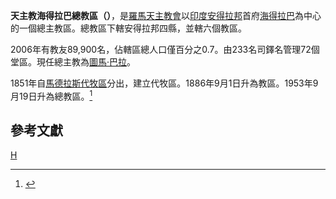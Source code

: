 {{Infobox Roman Catholic diocese
|Roman Catholic Diocese of = 天主教海得拉巴總教區
|Latin name of diocese = Arcidioecesis Hyderabadensis 
|image = [[File:Stjosephscathedralhyderabad.png|250px]]
|caption =  聖若瑟主教座堂 
|location = [[印度|印度]]
|territory = [[安得拉邦|安得拉邦]]四縣
|population = 89,900
|rite = [[罗马礼|罗马礼]]
|patron = 
|province = 
|established = 1886年
|cathedral = [[聖若瑟主教座堂_(印度海得拉巴)|聖若瑟主教座堂]]
|co-cathedral =
|leadership = 總主教
|website = 
|pope = 
|patriarch= 
|metropolitan = [[圖馬‧巴拉|圖馬‧巴拉]]
|ordinary =
|coadjutor archbishop =
|coadjutor bishop =
|auxiliary = 
|emeritus =
}}
'''天主教海得拉巴總教區（{{lang-la|Arcidioecesis Hyderabadensis}}）'''，是[[羅馬天主教會|羅馬天主教會]]以[[印度|印度]][[安得拉邦|安得拉邦]]首府[[海得拉巴_(印度)|海得拉巴]]為中心的一個總主教區。總教區下轄安得拉邦四縣，並轄六個教區。
 
2006年有教友89,900名，佔轄區總人口僅百分之0.7。由233名司鐸名管理72個堂區。現任總主教為[[圖馬‧巴拉|圖馬‧巴拉]]。

1851年自[[天主教馬德拉斯暨梅拉普爾總教區|馬德拉斯代牧區]]分出，建立代牧區。1886年9月1日升為教區。1953年9月19日升為總教區。<ref name="">{{cite journal
|journal=[[宗座公報|宗座公報]]
|publisher=梵蒂岡出版社
|date=1953年
|volume=46
|title=''Mutant res''
|page=83
|url=http://www.vatican.va/archive/aas/documents/AAS%2046%20%5B1954%5D%20-%20ocr.pdf
|access-date=2012-03-18
|archive-date=2013-09-03
|archive-url=https://web.archive.org/web/20130903002740/http://www.vatican.va/archive/aas/documents/AAS%2046%20%5B1954%5D%20-%20ocr.pdf
|dead-url=no
}}</ref>

==參考文獻==
{{reflist}}

{{印度天主教拉丁禮教區}}
[[Category:印度天主教教區|H]]